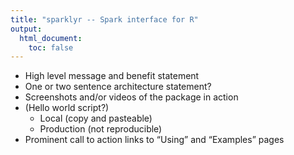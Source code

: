 ```yaml
---
title: "sparklyr -- Spark interface for R"
output:
  html_document:
    toc: false
---
```

  
- High level message and benefit statement
- One or two sentence architecture statement?
- Screenshots and/or videos of the package in action
- (Hello world script?)
    - Local (copy and pasteable)
    - Production (not reproducible)
- Prominent call to action links to "Using" and "Examples" pages

